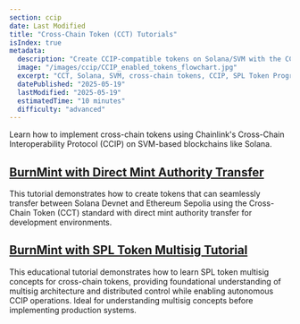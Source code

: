 ```yaml
---
section: ccip
date: Last Modified
title: "Cross-Chain Token (CCT) Tutorials"
isIndex: true
metadata:
  description: "Create CCIP‑compatible tokens on Solana/SVM with the CCT standard. Leverage SPL Token Program and Token‑2022 extensions to enable secure cross‑chain transfers."
  image: "/images/ccip/CCIP_enabled_tokens_flowchart.jpg"
  excerpt: "CCT, Solana, SVM, cross‑chain tokens, CCIP, SPL Token Program, Token‑2022, tutorials"
  datePublished: "2025-05-19"
  lastModified: "2025-05-19"
  estimatedTime: "10 minutes"
  difficulty: "advanced"
---
```


Learn how to implement cross-chain tokens using Chainlink's Cross-Chain Interoperability Protocol (CCIP) on SVM-based blockchains like Solana.

## [BurnMint with Direct Mint Authority Transfer](/ccip/tutorials/svm/cross-chain-tokens/direct-mint-authority)

This tutorial demonstrates how to create tokens that can seamlessly transfer between Solana Devnet and Ethereum Sepolia using the Cross-Chain Token (CCT) standard with direct mint authority transfer for development environments.

## [BurnMint with SPL Token Multisig Tutorial](/ccip/tutorials/svm/cross-chain-tokens/spl-token-multisig-tutorial)

This educational tutorial demonstrates how to learn SPL token multisig concepts for cross-chain tokens, providing foundational understanding of multisig architecture and distributed control while enabling autonomous CCIP operations. Ideal for understanding multisig concepts before implementing production systems.
